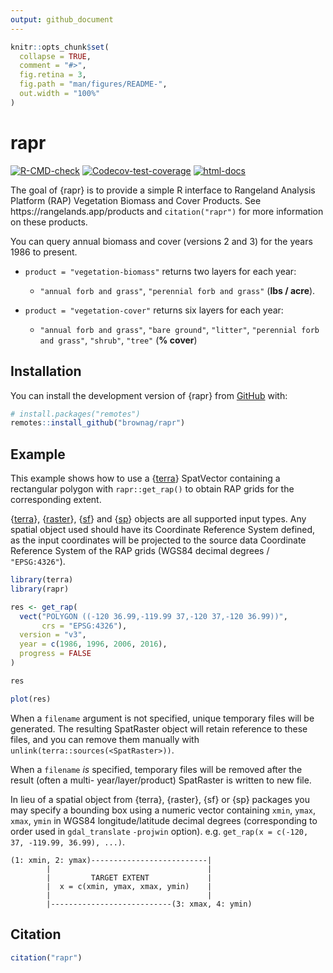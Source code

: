 ```yaml
---
output: github_document
---
```


<!-- README.md is generated from README.Rmd. Please edit that file -->

```r
knitr::opts_chunk$set(
  collapse = TRUE,
  comment = "#>",
  fig.retina = 3,
  fig.path = "man/figures/README-",
  out.width = "100%"
)
```

# rapr

<!-- badges: start -->
[![R-CMD-check](https://github.com/brownag/rapr/workflows/R-CMD-check/badge.svg)](https://github.com/brownag/rapr/actions)
[![Codecov-test-coverage](https://codecov.io/gh/brownag/rapr/branch/main/graph/badge.svg)](https://codecov.io/gh/brownag/rapr?branch=main)
[![html-docs](https://camo.githubusercontent.com/f7ba98e46ecd14313e0e8a05bec3f92ca125b8f36302a5b1679d4a949bccbe31/68747470733a2f2f696d672e736869656c64732e696f2f62616467652f646f63732d48544d4c2d696e666f726d6174696f6e616c)](https://humus.rocks/rapr/)
<!-- badges: end -->

The goal of {rapr} is to provide a simple R interface to Rangeland Analysis Platform (RAP) Vegetation Biomass and Cover Products. See https://rangelands.app/products and `citation("rapr")` for more information on these products.

You can query annual biomass and cover (versions 2 and 3) for the years 1986 to present. 

 - `product = "vegetation-biomass"` returns two layers for each year: 
 
   - `"annual forb and grass"`, `"perennial forb and grass"` (**lbs / acre**).
   
 - `product = "vegetation-cover"` returns six layers for each year:
 
   - `"annual forb and grass"`, `"bare ground"`, `"litter"`, `"perennial forb and grass"`, `"shrub"`, `"tree"` (**% cover**)

## Installation

You can install the development version of {rapr} from [GitHub](https://github.com/brownag/rapr) with:

``` r
# install.packages("remotes")
remotes::install_github("brownag/rapr")
```

## Example

This example shows how to use a {[terra](https://github.com/rspatial/terra)} SpatVector containing a rectangular polygon with `rapr::get_rap()` to obtain RAP grids for the corresponding extent. 

{[terra](https://cran.r-project.org/package=terra)}, {[raster](https://cran.r-project.org/package=raster)}, {[sf](https://cran.r-project.org/package=sf)} and {[sp](https://cran.r-project.org/package=sp)} objects are all supported input types. Any spatial object used should have its Coordinate Reference System defined, as the input coordinates will be projected to the source data Coordinate Reference System of the RAP grids (WGS84 decimal degrees / `"EPSG:4326"`).

```r
library(terra)
library(rapr)

res <- get_rap(
  vect("POLYGON ((-120 36.99,-119.99 37,-120 37,-120 36.99))",
       crs = "EPSG:4326"), 
  version = "v3",
  year = c(1986, 1996, 2006, 2016),
  progress = FALSE
)

res

plot(res)
```

When a `filename` argument is not specified, unique temporary files will be generated. The resulting SpatRaster object will retain reference to these files, and you can remove them manually with `unlink(terra::sources(<SpatRaster>))`.
 
When a `filename` _is_ specified, temporary files will be removed after the result (often a multi- year/layer/product) SpatRaster is written to new file.

In lieu of a spatial object from {terra}, {raster}, {sf} or {sp} packages you may specify a bounding box using a numeric vector containing `xmin`, `ymax`, `xmax`, `ymin` in WGS84 longitude/latitude decimal degrees (corresponding to order used in `gdal_translate` `-projwin` option). e.g. `get_rap(x = c(-120, 37, -119.99, 36.99), ...)`.

```
(1: xmin, 2: ymax)--------------------------|
        |                                   |
        |         TARGET EXTENT             |
        |  x = c(xmin, ymax, xmax, ymin)    |
        |                                   |
        |---------------------------(3: xmax, 4: ymin)
```

## Citation

```r
citation("rapr")
```
